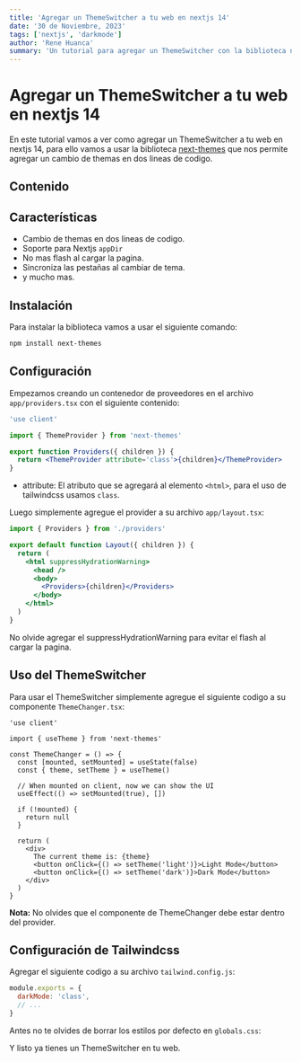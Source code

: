 ```yaml
---
title: 'Agregar un ThemeSwitcher a tu web en nextjs 14'
date: '30 de Noviembre, 2023'
tags: ['nextjs', 'darkmode']
author: 'Rene Huanca'
summary: 'Un tutorial para agregar un ThemeSwitcher con la biblioteca next-themes y sus ventajas al usarlo.'
---
```


# Agregar un ThemeSwitcher a tu web en nextjs 14

En este tutorial vamos a ver como agregar un ThemeSwitcher a tu web en nextjs 14, para ello vamos a usar la biblioteca [next-themes](https://github.com/pacocoursey/next-themes) que nos permite agregar un cambio de themas en dos lineas de codigo.

## Contenido

## Características

- Cambio de themas en dos lineas de codigo.
- Soporte para Nextjs `appDir`
- No mas flash al cargar la pagina.
- Sincroniza las pestañas al cambiar de tema.
- y mucho mas.


## Instalación

Para instalar la biblioteca vamos a usar el siguiente comando:

```bash
npm install next-themes
```

## Configuración

Empezamos creando un contenedor de proveedores en el archivo `app/providers.tsx` con el siguiente contenido:

```jsx
'use client'

import { ThemeProvider } from 'next-themes'

export function Providers({ children }) {
  return <ThemeProvider attribute='class'>{children}</ThemeProvider>
}
```

- attribute: El atributo que se agregará al elemento `<html>`, para el uso de tailwindcss usamos `class`.

Luego simplemente agregue el provider a su archivo `app/layout.tsx`:

```jsx
import { Providers } from './providers'

export default function Layout({ children }) {
  return (
    <html suppressHydrationWarning>
      <head />
      <body>
        <Providers>{children}</Providers>
      </body>
    </html>
  )
}
```

No olvide agregar el suppressHydrationWarning para evitar el flash al cargar la pagina.

## Uso del ThemeSwitcher

Para usar el ThemeSwitcher simplemente agregue el siguiente codigo a su componente `ThemeChanger.tsx`:

```tsx
'use client'

import { useTheme } from 'next-themes'

const ThemeChanger = () => {
  const [mounted, setMounted] = useState(false)
  const { theme, setTheme } = useTheme()

  // When mounted on client, now we can show the UI
  useEffect(() => setMounted(true), [])

  if (!mounted) {
    return null
  }

  return (
    <div>
      The current theme is: {theme}
      <button onClick={() => setTheme('light')}>Light Mode</button>
      <button onClick={() => setTheme('dark')}>Dark Mode</button>
    </div>
  )
}
```

**Nota:** No olvides que el componente de ThemeChanger debe estar dentro del provider.

## Configuración de Tailwindcss

Agregar el siguiente codigo a su archivo `tailwind.config.js`:

```js
module.exports = {
  darkMode: 'class',
  // ...
}
```
Antes no te olvides de borrar los estilos por defecto en `globals.css`:

Y listo ya tienes un ThemeSwitcher en tu web.